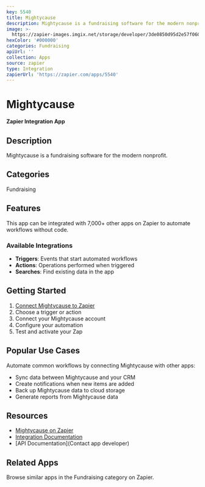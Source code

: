 ```yaml
---
key: 5540
title: Mightycause
description: Mightycause is a fundraising software for the modern nonprofit.
image: >-
  https://zapier-images.imgix.net/storage/developer/3de0850d95d2e57f0603a56edb99b2ff.png?auto=format%2Ccompress&ixlib=python-3.0.0&q=50
hexColor: '#000000'
categories: Fundraising
apiUrl: ''
collection: Apps
source: zapier
type: Integration
zapierUrl: 'https://zapier.com/apps/5540'
---
```

# Mightycause

**Zapier Integration App**

## Description

Mightycause is a fundraising software for the modern nonprofit.

## Categories

Fundraising

## Features

This app can be integrated with 7,000+ other apps on Zapier to automate workflows without code.

### Available Integrations

- **Triggers**: Events that start automated workflows
- **Actions**: Operations performed when triggered
- **Searches**: Find existing data in the app

## Getting Started

1. [Connect Mightycause to Zapier](https://zapier.com/apps/5540)
2. Choose a trigger or action
3. Connect your Mightycause account
4. Configure your automation
5. Test and activate your Zap

## Popular Use Cases

Automate common workflows by connecting Mightycause with other apps:

- Sync data between Mightycause and your CRM
- Create notifications when new items are added
- Back up Mightycause data to cloud storage
- Generate reports from Mightycause data

## Resources

- [Mightycause on Zapier](https://zapier.com/apps/5540)
- [Integration Documentation](https://zapier.com/apps/5540/integrations)
- [API Documentation](Contact app developer)

## Related Apps

Browse similar apps in the Fundraising category on Zapier.
